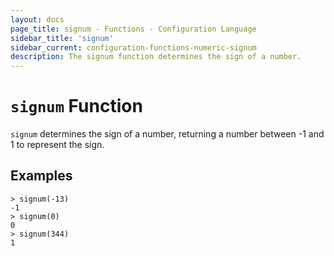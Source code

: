```yaml
---
layout: docs
page_title: signum - Functions - Configuration Language
sidebar_title: 'signum'
sidebar_current: configuration-functions-numeric-signum
description: The signum function determines the sign of a number.
---
```


# `signum` Function

`signum` determines the sign of a number, returning a number between -1 and
1 to represent the sign.

## Examples

```text
> signum(-13)
-1
> signum(0)
0
> signum(344)
1
```
